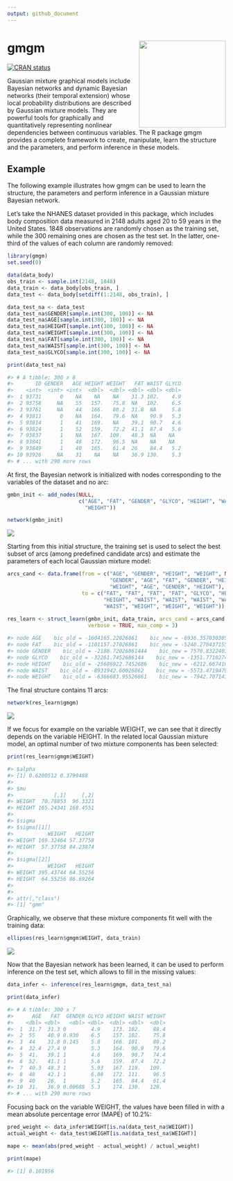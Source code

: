 ```yaml
---
output: github_document
---
```


<!-- README.md is generated from README.Rmd. Please edit that file -->

# gmgm <img src="man/figures/logo.png" align="right" height="200" />

<!-- badges: start -->
[![CRAN status](https://www.r-pkg.org/badges/version/gmgm)](https://cran.r-project.org/package=gmgm)
<!-- badges: end -->

Gaussian mixture graphical models include Bayesian networks and dynamic Bayesian networks (their temporal extension) whose local probability distributions are described by Gaussian mixture models. They are powerful tools for graphically and quantitatively representing nonlinear dependencies between continuous variables. The R package gmgm provides a complete framework to create, manipulate, learn the structure and the parameters, and perform inference in these models.

## Example

The following example illustrates how gmgm can be used to learn the structure, the parameters and perform inference in a Gaussian mixture Bayesian network.

Let's take the NHANES dataset provided in this package, which includes body composition data measured in 2148 adults aged 20 to 59 years in the United States. 1848 observations are randomly chosen as the training set, while the 300 remaining ones are chosen as the test set. In the latter, one-third of the values of each column are randomly removed:
```r
library(gmgm)
set.seed(0)

data(data_body)
obs_train <- sample.int(2148, 1848)
data_train <- data_body[obs_train, ]
data_test <- data_body[setdiff(1:2148, obs_train), ]

data_test_na <- data_test
data_test_na$GENDER[sample.int(300, 100)] <- NA
data_test_na$AGE[sample.int(300, 100)] <- NA
data_test_na$HEIGHT[sample.int(300, 100)] <- NA
data_test_na$WEIGHT[sample.int(300, 100)] <- NA
data_test_na$FAT[sample.int(300, 100)] <- NA
data_test_na$WAIST[sample.int(300, 100)] <- NA
data_test_na$GLYCO[sample.int(300, 100)] <- NA

print(data_test_na)

#> # A tibble: 300 x 8
#>       ID GENDER   AGE HEIGHT WEIGHT   FAT WAIST GLYCO
#>    <int>  <int> <int>  <dbl>  <dbl> <dbl> <dbl> <dbl>
#>  1 93731      0    NA    NA    NA    31.3 102.    4.9
#>  2 93758     NA    55   157.   75.8  NA   102.    6.5
#>  3 93761     NA    44   166.   80.2  31.8  NA     5.8
#>  4 93811      0    NA   164.   79.6  NA    90.9   5.3
#>  5 93814      1    41   169.   NA    39.1  90.7   4.6
#>  6 93824      1    52   159.   72.2  41.1  87.4   5.6
#>  7 93837      1    NA   167.  109.   48.3  NA    NA  
#>  8 93841      1    48   172.   96.5  NA    NA    NA  
#>  9 93849      1    40   165.   61.4  26    84.4   5.2
#> 10 93926     NA    31    NA    NA    36.9 130.    5.3
#> # ... with 290 more rows
```

At first, the Bayesian network is initialized with nodes corresponding to the variables of the dataset and no arc:
```r
gmbn_init <- add_nodes(NULL,
                       c("AGE", "FAT", "GENDER", "GLYCO", "HEIGHT", "WAIST",
                         "WEIGHT"))

network(gmbn_init)
```
<img src="man/figures/network_init.png"/>

Starting from this initial structure, the training set is used to select the best subset of arcs (among predefined candidate arcs) and estimate the parameters of each local Gaussian mixture model:
```r                         
arcs_cand <- data.frame(from = c("AGE", "GENDER", "HEIGHT", "WEIGHT", NA, "AGE",
                                 "GENDER", "AGE", "FAT", "GENDER", "HEIGHT",
                                 "WEIGHT", "AGE", "GENDER", "HEIGHT"),
                        to = c("FAT", "FAT", "FAT", "FAT", "GLYCO", "HEIGHT",
                               "HEIGHT", "WAIST", "WAIST", "WAIST", "WAIST",
                               "WAIST", "WEIGHT", "WEIGHT", "WEIGHT"))
                                  
res_learn <- struct_learn(gmbn_init, data_train, arcs_cand = arcs_cand,
                          verbose = TRUE, max_comp = 3)

#> node AGE    bic_old = -1604165.22026861    bic_new = -6936.35703030545
#> node FAT    bic_old = -1101157.27026861    bic_new = -5240.27043715568
#> node GENDER    bic_old = -2188.72026861444    bic_new = 7570.83224030922
#> node GLYCO    bic_old = -32261.7452686144    bic_new = -1351.77102746833
#> node HEIGHT    bic_old = -25686922.7452686    bic_new = -6212.66741648412
#> node WAIST    bic_old = -8931942.60026862    bic_new = -5573.47194798866
#> node WEIGHT    bic_old = -6366683.95526861    bic_new = -7942.70714135656
```

The final structure contains 11 arcs:
```r
network(res_learn$gmgm)
```
<img src="man/figures/network_learn.png"/>

If we focus for example on the variable WEIGHT, we can see that it directly depends on the variable HEIGHT. In the related local Gaussian mixture model, an optimal number of two mixture components has been selected:
```r
print(res_learn$gmgm$WEIGHT)

#> $alpha
#> [1] 0.6200512 0.3799488
#> 
#> $mu
#>             [,1]     [,2]
#> WEIGHT  70.78853  96.3321
#> HEIGHT 165.24341 168.4551
#> 
#> $sigma
#> $sigma[[1]]
#>           WEIGHT   HEIGHT
#> WEIGHT 169.32464 57.37758
#> HEIGHT  57.37758 84.23874
#> 
#> $sigma[[2]]
#>           WEIGHT   HEIGHT
#> WEIGHT 395.43744 64.55256
#> HEIGHT  64.55256 86.69264
#> 
#> 
#> attr(,"class")
#> [1] "gmm"
```

Graphically, we observe that these mixture components fit well with the training data: 
```r
ellipses(res_learn$gmgm$WEIGHT, data_train)
```
<img src="man/figures/ellipses.png"/>

Now that the Bayesian network has been learned, it can be used to perform inference on the test set, which allows to fill in the missing values:
```r
data_infer <- inference(res_learn$gmgm, data_test_na)

print(data_infer)

#> # A tibble: 300 x 7
#>      AGE   FAT  GENDER GLYCO HEIGHT WAIST WEIGHT
#>    <dbl> <dbl>   <dbl> <dbl>  <dbl> <dbl>  <dbl>
#>  1  31.7  31.3 0        4.9    173. 102.    88.4
#>  2  55    40.9 0.930    6.5    157. 102.    75.8
#>  3  44    31.8 0.145    5.8    166. 101.    80.2
#>  4  32.4  27.4 0        5.3    164.  90.9   79.6
#>  5  41.   39.1 1        4.6    169.  90.7   74.4
#>  6  52.   41.1 1        5.6    159.  87.4   72.2
#>  7  40.3  48.3 1        5.93   167. 119.   109. 
#>  8  48    42.1 1        6.08   172. 111.    96.5
#>  9  40    26.  1        5.2    165.  84.4   61.4
#> 10  31.   36.9 0.00688  5.3    174. 130.   128. 
#> # ... with 290 more rows
```

Focusing back on the variable WEIGHT, the values have been filled in with a mean absolute percentage error (MAPE) of 10.2%:
```r
pred_weight <- data_infer$WEIGHT[is.na(data_test_na$WEIGHT)]
actual_weight <- data_test$WEIGHT[is.na(data_test_na$WEIGHT)]

mape <- mean(abs(pred_weight - actual_weight) / actual_weight)

print(mape)

#> [1] 0.101956
```

